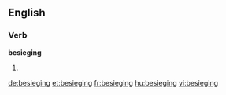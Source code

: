 
==English==

===Verb===
'''besieging'''

# {{present participle of|besiege}}

[[de:besieging]]
[[et:besieging]]
[[fr:besieging]]
[[hu:besieging]]
[[vi:besieging]]